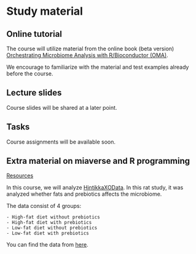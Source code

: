 # Study material {#material}

## Online tutorial

The course will utilize material from the online book (beta version)
[Orchestrating Microbiome Analysis with R/Bioconductor (OMA)](https://microbiome.github.io/OMA/).

We encourage to familiarize with the material and test examples
already before the course.


## Lecture slides

Course slides will be shared at a later point.

## Tasks

Course assignments will be available soon.


## Extra material on miaverse and R programming

[Resources](https://microbiome.github.io/OMA/resources.html)

In this course, we will analyze [HintikkaXOData](https://rdrr.io/github/microbiome/microbiomeDataSets/man/HintikkaXOData.html).
In this rat study, it was analyzed whether fats and prebiotics affects the microbiome. 

The data consist of 4 groups:

    - High-fat diet without prebiotics
    - High-fat diet with prebiotics
    - Low-fat diet without prebiotics
    - Low-fat diet with prebiotics

You can find the data from [here](https://github.com/microbiome/course_2023_oulu/tree/main/data).
    
    
